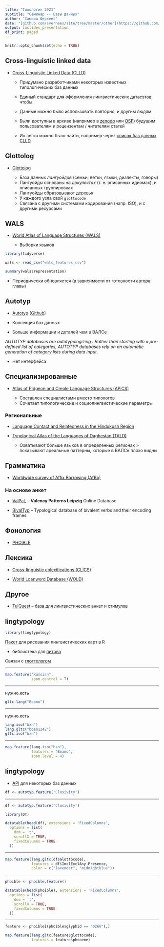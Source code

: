 ```yaml
---
title: "Типология 2021"
subtitle: "Семинар -- Базы данных"
author: "Самира Ферхеес"
date: "[github.com/sverhees/site/tree/master/other](https://github.com/sverhees/site/tree/master/other)"
output: ioslides_presentation
df_print: paged
---
```


```r
knitr::opts_chunk$set(echo = TRUE)
```

## Cross-linguistic linked data

* [Cross-Linguistic Linked Data (CLLD)](https://clld.org)

  - Придумано разработчиками некоторых известных типологических баз данных

  - Единый стандарт для оформления лингвистических датасэтов, чтобы:
  - Данные можно было использовать повторно, и другим людям
  - Были доступны в архиве (например в [zenodo](https://zenodo.org) или [OSF](https://osf.io)) будущим пользователям и рецензентам / читателям статей
  - Их легко можно было найти, например через [список баз данных CLLD](https://clld.org/datasets.html)

## Glottolog

* [Glottolog](https://glottolog.org)

  - База данных *лангуойдов* (семьи, ветки, языки, диалекты, говоры)
  - Лангуойды основаны на *докулектах* (т. е. описанных идиомах), и описанных группировках
  - Лангуойды образовывают деревья
  - У каждого узла свой `glottocode`
  - Связана с другими системами кодирования (напр. ISO), и с другими ресурсами

## WALS

* [World Atlas of Language Structures (WALS)](https://wals.info)

  - Выборки языков

```r

library(tidyverse)

wals <- read_csv("wals_features.csv")

summary(wals$representation)

```

  - Периодически обновляется (в зависимости от готовности автора главы)
  
  
## Autotyp

* [Autotyp](http://www.autotyp.uzh.ch) ([Github](https://github.com/autotyp/autotyp-data))

 - Коллекция баз данных
 - Больше информации и деталей чем в ВАЛСе

*AUTOTYP databases are autotypologizing : Rather than starting with a pre-defined list of categories, AUTOTYP databases rely on an automatic generation of category lists during data input.*

 - Нет интерфейса
 

## Специализированные

* [Atlas of Pidgeon and Creole Language Structures (APiCS)](https://apics-online.info)

  - Составлен специалистами вместо типологов
  - Сочетает типологические и социолингвистические параметры

### Региональные

* [Language Contact and Relatedness in the Hindukush Region](https://hindukush.ling.su.se/)

* [Typological Atlas of the Languages of Daghestan (TALD)](http://lingconlab.ru/dagatlas/)

  - Охватывают больше языков в определенных регионах > показывают ареальные паттерны, которые в ВАЛСе плохо видны

## Грамматика

* [Worldwide survey of Affix Borrowing (AfBo)](https://afbo.info)

### На основе анкет

* [ValPaL](http://valpal.info) -- **Valency Patterns Leipzig** Online Database

* [BivalTyp](https://bivaltyp.info) -- Typological database of bivalent verbs and their encoding frames

## Фонология

* [PHOIBLE](https://phoible.org)

## Лексика

* [Cross-linguistic colexifications (CLICS)](https://clics.clld.org)

* [World Loanword Database (WOLD)](https://wold.clld.org)

## Другое

* [TulQuest](http://tulquest.huma-num.fr/en) -- база для лингвистических анкет и стимулов

## lingtypology

```r

library(lingtypology)

```

[Пакет](https://ropensci.github.io/lingtypology/index.html) для рисования лингвистических карт в R

  * библиотека для [питона](https://oneadder.github.io/lingtypology/html/index.html)

Связан с [глоттологом](https://glottolog.org)

---

```r

map.feature("Russian",
            zoom.control = T)
```

---


нужно.есть

```r

gltc.lang("Boano")

```

---

нужно.есть

```r

lang.iso("bzn")
lang.gltc("boan1242")
gltc.iso("bzn")

```

---

```r

map.feature(lang.iso("bzn"),
            features = "Boano",
            zoom.level = 4)

```

## lingtypology

* [API](https://ropensci.github.io/lingtypology/lingtypology_db_API.html) для некоторых баз данных

```r

df <- autotyp.feature('Clusivity')

```

---

```r

df <- autotyp.feature('Clusivity')

```


```r

library(DT)

datatable(head(df), extensions = 'FixedColumns',
  options = list(
    dom = 't',
    scrollX = TRUE,
    fixedColumns = TRUE
  ))

```

---

```r

map.feature(lang.gltc(df$Glottocode),
            features = df$InclExclAny.Presence,
            color = c("lavender", "midnightblue"))
```

---

```r

phoible <- phoible.feature()

```

```r

datatable(head(phoible), extensions = 'FixedColumns',
  options = list(
    dom = 't',
    scrollX = TRUE,
    fixedColumns = TRUE
  ))

```

---

```r

feature <- phoible[(phoible$glyphid == "0266"),]

map.feature(lang.gltc(feature$glottocode),
            features = feature$phoneme)
```





